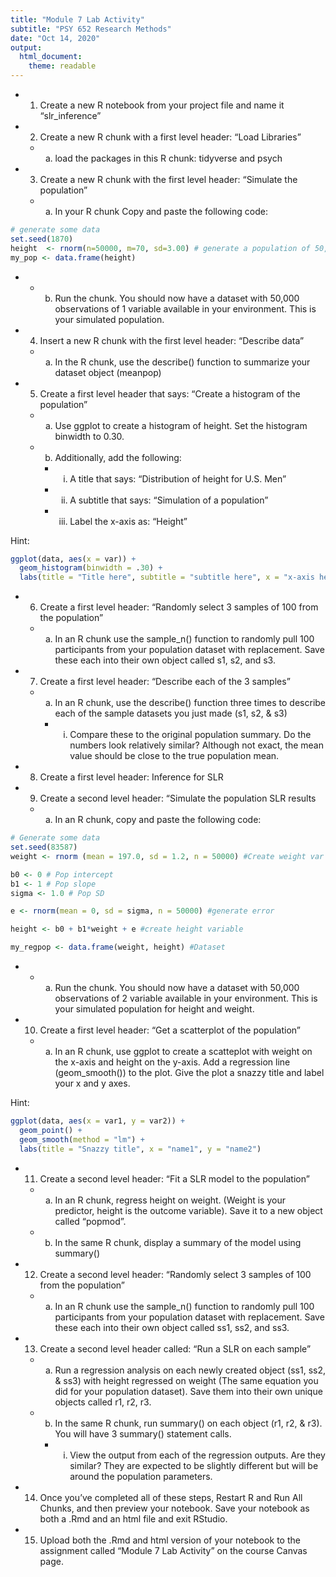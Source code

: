 ```yaml
---
title: "Module 7 Lab Activity"
subtitle: "PSY 652 Research Methods"
date: "Oct 14, 2020"
output: 
  html_document:
    theme: readable
---
```


* 1.	Create a new R notebook from your project file and name it “slr_inference”

* 2.	Create a new R chunk with a first level header: “Load Libraries” 

  - a.	load the packages in this R chunk: tidyverse and psych

* 3.	Create a new R chunk with the first level header: “Simulate the population”

  - a.	In your R chunk Copy and paste the following code:

```r
# generate some data
set.seed(1870)
height  <- rnorm(n=50000, m=70, sd=3.00) # generate a population of 50,000 (Avg Height of Men in the United States in inches)
my_pop <- data.frame(height)
```

*          

  - b.	Run the chunk. You should now have a dataset with 50,000 observations of 1 variable available in your environment. This is your simulated population.

* 4.	Insert a new R chunk with the first level header: “Describe data”

  - a.	In the R chunk, use the describe() function to summarize your dataset object (meanpop)

* 5.	Create a first level header that says: “Create a histogram of the population” 

  - a.	Use ggplot to create a histogram of height. Set the histogram binwidth to 0.30. 
  - b.	Additionally, add the following:
    - i.	A title that says: “Distribution of height for U.S. Men"
    - ii.	A subtitle that says: “Simulation of a population”
    - iii.	Label the x-axis as: “Height” 

Hint: 
```r

ggplot(data, aes(x = var)) + 
  geom_histogram(binwidth = .30) + 
  labs(title = "Title here", subtitle = "subtitle here", x = "x-axis here")


```


* 6.	Create a first level header: “Randomly select 3 samples of 100 from the population”

  - a.	In an R chunk use the sample_n() function to randomly pull 100 participants from your population dataset with replacement. Save these each into their own object called s1, s2, and s3. 
  
* 7.	Create a first level header: “Describe each of the 3 samples”
  - a.	In an R chunk, use the describe() function three times to describe each of the sample datasets you just made (s1, s2, & s3)
    - i.	Compare these to the original population summary. Do the numbers look relatively similar? Although not exact, the mean value should be close to the true population mean. 
* 8.	Create a first level header: Inference for SLR 
* 9.	Create a second level header: “Simulate the population SLR results
  - a.	In an R chunk, copy and paste the following code:
  
```r
# Generate some data 
set.seed(83587) 
weight <- rnorm (mean = 197.0, sd = 1.2, n = 50000) #Create weight var Average weight of men in the U.S. in pounds

b0 <- 0 # Pop intercept
b1 <- 1 # Pop slope
sigma <- 1.0 # Pop SD

e <- rnorm(mean = 0, sd = sigma, n = 50000) #generate error

height <- b0 + b1*weight + e #create height variable

my_regpop <- data.frame(weight, height) #Dataset

```
    
*        
  - a.	Run the chunk. You should now have a dataset with 50,000 observations of 2 variable available in your environment. This is your simulated population for height and weight.

* 10.	Create a first level header: “Get a scatterplot of the population”
  - a.	In an R chunk, use ggplot to create a scatteplot with weight on the x-axis and height on the y-axis. Add a regression line (geom_smooth()) to the plot. Give the plot a snazzy title and label your x and y axes. 
  
Hint: 
```r

ggplot(data, aes(x = var1, y = var2)) +
  geom_point() +
  geom_smooth(method = "lm") +
  labs(title = "Snazzy title", x = "name1", y = "name2")  

```

* 11.	Create a second level header: “Fit a SLR model to the population”
  - a.	In an R chunk, regress height on weight. (Weight is your predictor, height is the outcome variable). Save it to a new object called “popmod”.
  - b.	In the same R chunk, display a summary of the model using summary()
  
* 12.	Create a second level header: “Randomly select 3 samples of 100 from the population”
  - a.	In an R chunk use the sample_n() function to randomly pull 100 participants from your population dataset with replacement. Save these each into their own object called ss1, ss2, and ss3. 

* 13.	Create a second level header called: “Run a SLR on each sample”
  - a.	Run a regression analysis on each newly created object (ss1, ss2, & ss3) with height regressed on weight (The same equation you did for your population dataset). Save them into their own unique objects called r1, r2, r3.     
  - b.	In the same R chunk, run summary() on each object (r1, r2, & r3). You will have 3 summary() statement calls. 
    - i.	View the output from each of the regression outputs. Are they similar? They are expected to be slightly different but will be around the population parameters.
    
* 14.	Once you’ve completed all of these steps, Restart R and Run All Chunks, and then preview your notebook. Save your notebook as both a .Rmd and an html file and exit RStudio.

* 15.	Upload both the .Rmd and html version of your notebook to the assignment called “Module 7 Lab Activity” on the course Canvas page.









